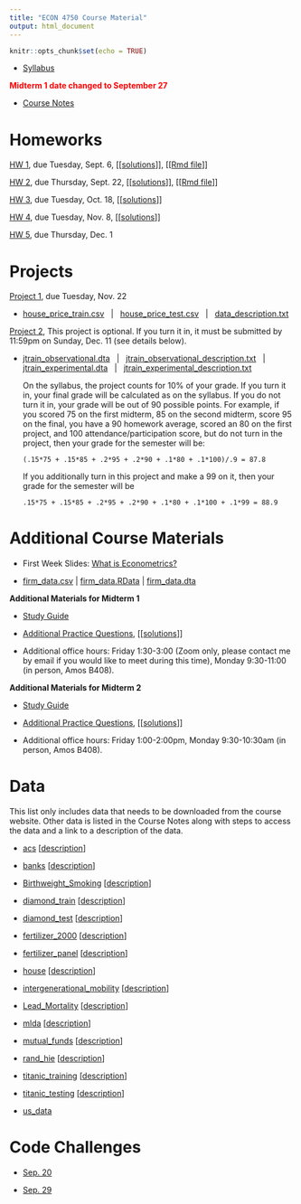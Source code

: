```yaml
---
title: "ECON 4750 Course Material"
output: html_document
---
```


```r
knitr::opts_chunk$set(echo = TRUE)
```

- [Syllabus](syllabus.pdf)

<span style="color:red"><b>Midterm 1 date changed to September 27</b></span>

- [Course Notes](https://bcallaway11.github.io/econ_4750_notes/)

# Homeworks

[HW 1](hw1.html), due Tuesday, Sept. 6, [[[solutions](hw1_sol.html)]], [[[Rmd file](https://github.com/bcallaway11/bcallaway11.github.io/blob/master/Courses/ECON_4750_Fall_2022/hw1_sol.Rmd)]]

[HW 2](hw2.html), due Thursday, Sept. 22, [[[solutions](hw2_sol.html)]], [[[Rmd file](https://github.com/bcallaway11/bcallaway11.github.io/blob/master/Courses/ECON_4750_Fall_2022/hw1_sol.Rmd)]]

[HW 3](hw3.html), due Tuesday, Oct. 18, [[[solutions](hw3_sol.html)]]

[HW 4](hw4.html), due Tuesday, Nov. 8, [[[solutions](hw4_sol.html)]]

[HW 5](hw5.html), due Thursday, Dec. 1

# Projects

[Project 1](project1.html), due Tuesday, Nov. 22

- [house_price_train.csv](house_price_train.csv) &nbsp; | &nbsp; [house_price_test.csv](house_price_test.csv) &nbsp; | &nbsp; [data_description.txt](data_description.txt)

[Project 2](project2.html), This project is optional.  If you turn it in, it must be submitted by 11:59pm on Sunday, Dec. 11 (see details below).  

- [jtrain_observational.dta](jtrain_observational.dta) &nbsp; | &nbsp; [jtrain_observational_description.txt](jtrain_observational_description.txt) &nbsp; | &nbsp; [jtrain_experimental.dta](jtrain_experimental.dta) &nbsp; | &nbsp; [jtrain_experimental_description.txt](jtrain_experimental_description.txt) 

    On the syllabus, the project counts for 10% of your grade.  If you turn it in, your final grade will be calculated as on the syllabus.  If you do not turn it in, your grade will be out of 90 possible points.  For example, if you scored 75 on the first midterm, 85 on the second midterm, score 95 on the final, you have a 90 homework average, scored an 80 on the first project, and 100 attendance/participation score, but do not turn in the project, then your grade for the semester will be:
    
    `(.15*75 + .15*85 + .2*95 + .2*90 + .1*80 + .1*100)/.9 = 87.8`
    
    If you additionally turn in this project and make a 99 on it, then your grade for the semester will be
    
    `.15*75 + .15*85 + .2*95 + .2*90 + .1*80 + .1*100 + .1*99 = 88.9`

# Additional Course Materials

- First Week Slides: [What is Econometrics?](l1.html)

- [firm_data.csv](firm_data.csv) | [firm_data.RData](firm_data.RData) | [firm_data.dta](firm_data.dta)

**Additional Materials for Midterm 1**

* [Study Guide](midterm1_study_guide.html)

* [Additional Practice Questions](midterm1_extra_questions.pdf), [[[solutions](midterm1_extra_questions_sol.pdf)]]

* Additional office hours: Friday 1:30-3:00 (Zoom only, please contact me by email if you would like to meet during this time), Monday 9:30-11:00 (in person, Amos B408).

**Additional Materials for Midterm 2**

* [Study Guide](midterm2_study_guide.html)

* [Additional Practice Questions](midterm2_extra_questions.html), [[[solutions](midterm2_extra_questions_sol.html)]]

* Additional office hours: Friday 1:00-2:00pm, Monday 9:30-10:30am (in person, Amos B408).

# Data

This list only includes data that needs to be downloaded from the course website.  Other data is listed in the Course Notes along with steps to access the data and a link to a description of the data.

- [acs](data/acs.RData) [[description](data/acs_description.txt)]

- [banks](data/banks.RData) [[description](data/banks_description.txt)]

- [Birthweight_Smoking](data/birthweight_smoking.dta) [[description](https://www.princeton.edu/~mwatson/Stock-Watson_3u/Students/EE_Datasets/Birthweight_Smoking_Description.pdf)]

- [diamond_train](data/diamond_train.RData) [[description](https://www.kaggle.com/shivam2503/diamonds/)]

- [diamond_test](data/diamond_test.RData) [[description](https://www.kaggle.com/shivam2503/diamonds/)]

- [fertilizer_2000](data/fertilizer_2000.RData) [[description](data/fertilizer_description.txt)]

- [fertilizer_panel](data/fertilizer_panel.RData) [[description](data/fertilizer_description.txt)]

- [house](data/house.RData) [[description](data/house_description.txt)]

- [intergenerational_mobility](data/intergenerational_mobility.RData) [[description](data/intergenerational_mobility_description.txt)]

- [Lead_Mortality](data/Lead_Mortality.RData) [[description](http://www.princeton.edu/~mwatson/Stock-Watson_3u/Students/EE_Datasets/Lead_Mortality_Description.pdf)]

- [mlda](data/mlda.RData) [[description](data/mlda_description.txt)]

- [mutual_funds](data/mutual_funds.RData) [[description](data/mutual_funds_description.txt)]

- [rand_hie](data/rand_hie.RData) [[description](data/rand_hie_description.txt)]

- [titanic_training](data/titanic_training.csv) [[description](https://www.kaggle.com/c/titanic/data)]

- [titanic_testing](data/titanic_testing.csv) [[description](https://www.kaggle.com/c/titanic/data)]

- [us_data](data/us_data.RData)

# Code Challenges

* [Sep. 20](code_challenge1.html)

* [Sep. 29](code_challenge2.html)